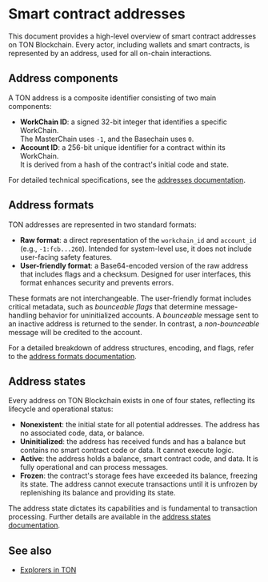
# Smart contract addresses 

This document provides a high-level overview of smart contract addresses on TON Blockchain. Every actor, including wallets and smart contracts, is represented by an address, used for all on-chain interactions.

## Address components

A TON address is a composite identifier consisting of two main components:

- **WorkChain ID**: a signed 32-bit integer that identifies a specific WorkChain.<br/>
The MasterChain uses `-1`, and the Basechain uses `0`.
- **Account ID**: a 256-bit unique identifier for a contract within its WorkChain. <br/>
It is derived from a hash of the contract's initial code and state.

For detailed technical specifications, see the [addresses documentation](/v3/documentation/smart-contracts/addresses/address).

## Address formats

TON addresses are represented in two standard formats:

-   **Raw format**: a direct representation of the `workchain_id` and `account_id` (e.g., `-1:fcb...260`). Intended for system-level use, it does not include user-facing safety features.
-   **User-friendly format**: a Base64-encoded version of the raw address that includes flags and a checksum. Designed for user interfaces, this format enhances security and prevents errors.

These formats are not interchangeable. The user-friendly format includes critical metadata, such as _bounceable flags_ that determine message-handling behavior for uninitialized accounts. A *bounceable* message sent to an inactive address is returned to the sender. In contrast, a *non-bounceable* message will be credited to the account.

For a detailed breakdown of address structures, encoding, and flags, refer to the [address formats documentation](/v3/documentation/smart-contracts/addresses/address-formats).

## Address states

Every address on TON Blockchain exists in one of four states, reflecting its lifecycle and operational status:

- **Nonexistent**: the initial state for all potential addresses. The address has no associated code, data, or balance.
- **Uninitialized**: the address has received funds and has a balance but contains no smart contract code or data. It cannot execute logic.
- **Active**: the address holds a balance, smart contract code, and data. It is fully operational and can process messages.
- **Frozen**: the contract's storage fees have exceeded its balance, freezing its state. The address cannot execute transactions until it is unfrozen by replenishing its balance and providing its state.

The address state dictates its capabilities and is fundamental to transaction processing. Further details are available in the [address states documentation](/v3/documentation/smart-contracts/addresses/address-states).

## See also

- [Explorers in TON](/v3/concepts/dive-into-ton/ton-ecosystem/explorers-in-ton)

<Feedback />
